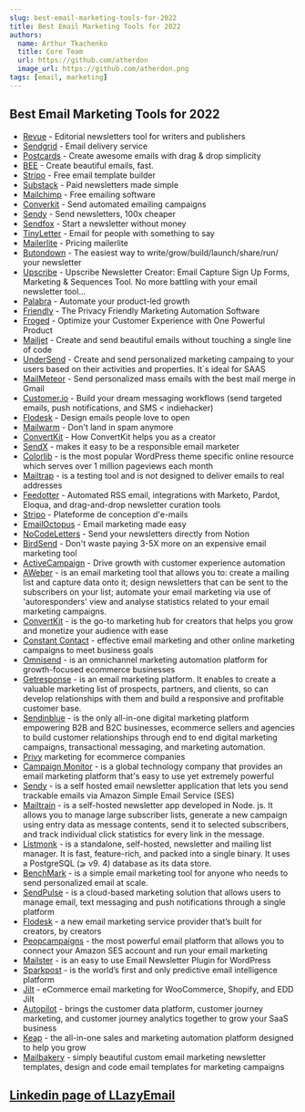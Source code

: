 ```yaml
---
slug: best-email-marketing-tools-for-2022
title: Best Email Marketing Tools for 2022
authors:
  name: Arthur Tkachenko
  title: Core Team
  url: https://github.com/atherdon
  image_url: https://github.com/atherdon.png
tags: [email, marketing]
---
```


## Best Email Marketing Tools for 2022

* [Revue](https://www.getrevue.co/) - Editorial newsletters tool for writers and publishers
* [Sendgrid](https://sendgrid.com/) - Email delivery service
* [Postcards](https://designmodo.com/postcards/) - Create awesome emails with drag & drop simplicity
* [BEE](https://beefree.io/) - Create beautiful emails, fast.
* [Stripo](https://stripo.email/fr/) - Free email template builder
* [Substack](https://substack.com/) - Paid newsletters made simple
* [Mailchimp](https://mailchimp.com/) - Free emailing software
* [Converkit](https://convertkit.com/) - Send automated emailing campaigns
* [Sendy](https://sendy.co/) - Send newsletters, 100x cheaper
* [Sendfox](https://sendfox.com/) - Start a newsletter without money
* [TinyLetter](https://tinyletter.com) - Email for people with something to say
* [Mailerlite](https://www.mailerlite.com/pricing) - Pricing mailerlite
* [Butondown](https://buttondown.email/) - The easiest way to write/grow/build/launch/share/run/ your newsletter
* [Upscribe](https://www.upscribe.net/) - Upscribe Newsletter Creator: Email Capture Sign Up Forms, Marketing &amp; Sequences Tool. No more battling with your email newsletter tool…
* [Palabra](https://palabra.io/) - Automate your product-led growth
* [Friendly](https://friendly.is/automate) - The Privacy Friendly Marketing Automation Software 
* [Froged](https://froged.com/) - Optimize your Customer Experience with One Powerful Product
* [Mailjet](https://www.mailjet.com/) - Create and send beautiful emails without touching a single line of code
* [UnderSend](https://undersend.com/) - Create and send personalized marketing campaing to your users based on their activities and properties. It`s ideal for SAAS
* [MailMeteor](https://mailmeteor.com) - Send personalized mass emails with the best mail merge in Gmail
* [Customer.io](https://customer.io/) - Build your dream messaging workflows (send targeted emails, push notifications, and SMS < indiehacker)
* [Flodesk](https://flodesk.com/) - Design emails people love to open
* [Mailwarm](https://www.mailwarm.com/) - Don't land in spam anymore
* [ConvertKit](https://convertkit.com) - How ConvertKit helps you as a creator
* [SendX](https://www.sendx.io/) -  makes it easy to be a responsible email marketer
* [Colorlib](https://colorlib.com) - is the most popular WordPress theme specific online resource which serves over 1 million pageviews each month
* [Mailtrap](https://mailtrap.io/) - is a testing tool and is not designed to deliver emails to real addresses
* [Feedotter](https://www.feedotter.com) - Automated RSS email, integrations with Marketo, Pardot, Eloqua, and drag-and-drop newsletter curation tools
* [Stripo](https://stripo.email/fr/) - Plateforme de conception d'e-mails
* [EmailOctopus](https://emailoctopus.com/) - Email marketing made easy
* [NoCodeLetters](https://nocodeletters.com/) - Send your newsletters directly from Notion
* [BirdSend](https://birdsend.co/) - Don't waste paying 3-5X more on an expensive email marketing tool
* [ActiveCampaign](https://www.activecampaign.com/) - Drive growth with customer experience automation
* [AWeber](https://www.aweber.com) - is an email marketing tool that allows you to: create a mailing list and capture data onto it; design newsletters that can be sent to the subscribers on your list; automate your email marketing via use of 'autoresponders' view and analyse statistics related to your email marketing campaigns.
* [ConvertKit](https://convertkit.com) - is the go-to marketing hub for creators that helps you grow and monetize your audience with ease
* [Constant Contact](https://www.constantcontact.com) - effective email marketing and other online marketing campaigns to meet business goals
* [Omnisend](https://www.omnisend.com/) - is an omnichannel marketing automation platform for growth-focused ecommerce businesses
* [Getresponse](https://www.getresponse.com/) - is an email marketing platform. It enables to create a valuable marketing list of prospects, partners, and clients, so can develop relationships with them and build a responsive and profitable customer base.
* [Sendinblue](https://www.sendinblue.com) - is the only all-in-one digital marketing platform empowering B2B and B2C businesses, ecommerce sellers and agencies to build customer relationships through end to end digital marketing campaigns, transactional messaging, and marketing automation.
* [Privy](https://www.privy.com/) marketing for ecommerce companies
* [Campaign Monitor](https://www.campaignmonitor.com) - is a global technology company that provides an email marketing platform that's easy to use yet extremely powerful
* [Sendy](https://sendy.co) - is a self hosted email newsletter application that lets you send trackable emails via Amazon Simple Email Service (SES)
* [Mailtrain](https://github.com/Mailtrain-org/mailtrain) - is a self-hosted newsletter app developed in Node. js. It allows you to manage large subscriber lists, generate a new campaign using entry data as message contents, send it to selected subscribers, and track individual click statistics for every link in the message.
* [Listmonk](https://listmonk.app/) - is a standalone, self-hosted, newsletter and mailing list manager. It is fast, feature-rich, and packed into a single binary. It uses a PostgreSQL (⩾ v9. 4) database as its data store.
* [BenchMark](https://www.benchmarkemail.com/) - is a simple email marketing tool for anyone who needs to send personalized email at scale.
* [SendPulse](https://sendpulse.com/) - is a cloud-based marketing solution that allows users to manage email, text messaging and push notifications through a single platform
* [Flodesk](https://flodesk.com/) - a new email marketing service provider that’s built for creators, by creators
* [Peopcampaigns](https://pepocampaigns.com/) - the most powerful email platform that allows you to connect your Amazon SES account and run your email marketing
* [Mailster](https://mailster.co/) - is an easy to use Email Newsletter Plugin for WordPress
* [Sparkpost](https://www.sparkpost.com/) - is the world’s first and only predictive email intelligence platform
* [Jilt](https://jilt.com/) - eCommerce email marketing for WooCommerce, Shopify, and EDD Jilt
* [Autopilot](https://www.autopilothq.com/) - brings the customer data platform, customer journey marketing, and customer journey analytics together to grow your SaaS business
* [Keap](https://keap.com/) - the all-in-one sales and marketing automation platform designed to help you grow
* [Mailbakery](https://mailbakery.com/) - simply beautiful custom email marketing newsletter templates, design and code email templates for marketing campaigns


## [Linkedin page of LLazyEmail](https://www.linkedin.com/company/llazyemail/)
